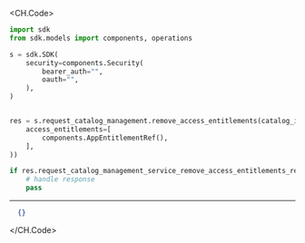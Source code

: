 
<CH.Code>
```python RemoveAccessEntitlements.py
import sdk
from sdk.models import components, operations

s = sdk.SDK(
    security=components.Security(
        bearer_auth="",
        oauth="",
    ),
)


res = s.request_catalog_management.remove_access_entitlements(catalog_id='string', request_catalog_management_service_remove_access_entitlements_request=components.RequestCatalogManagementServiceRemoveAccessEntitlementsRequest(
    access_entitlements=[
        components.AppEntitlementRef(),
    ],
))

if res.request_catalog_management_service_remove_access_entitlements_response is not None:
    # handle response
    pass
```
---

```json Example Response
  {}
```
</CH.Code>

